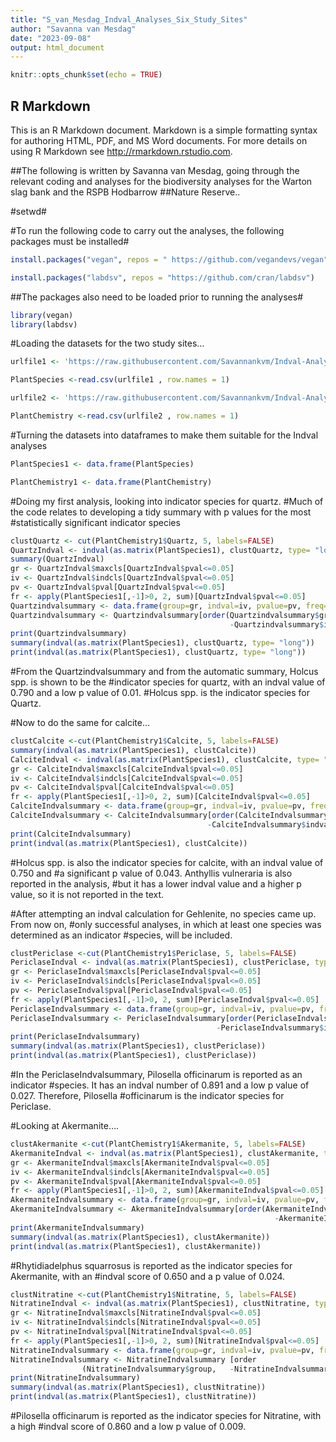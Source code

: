 ---
title: "S_van_Mesdag_Indval_Analyses_Six_Study_Sites"
author: "Savanna van Mesdag"
date: "2023-09-08"
output: html_document
---

```{r setup, include=FALSE}
knitr::opts_chunk$set(echo = TRUE)
```

## R Markdown

This is an R Markdown document. Markdown is a simple formatting syntax for authoring HTML, PDF, and MS Word documents. For more details on using R Markdown see <http://rmarkdown.rstudio.com>.

##The following is written by Savanna van Mesdag, going through the relevant coding and analyses for the biodiversity analyses for the Warton slag bank and the RSPB Hodbarrow 
##Nature Reserve..

#setwd#

#To run the following code to carry out the analyses, the following packages must be installed#

```{R}

install.packages("vegan", repos = "	https://github.com/vegandevs/vegan")

install.packages("labdsv", repos = "https://github.com/cran/labdsv")

```

##The packages also need to be loaded prior to running the analyses#

```{R}

library(vegan)
library(labdsv)

```

#Loading the datasets for the two study sites...

```{R}
urlfile1 <- 'https://raw.githubusercontent.com/Savannankvm/Indval-Analyses-for-Warton-and-Hodbarrow/PhD-files/Carnforth_and_Hodbarrow_Species_with_site_names.csv'

PlantSpecies <-read.csv(urlfile1 , row.names = 1)

urlfile2 <- 'https://raw.githubusercontent.com/Savannankvm/Indval-Analyses-for-Warton-and-Hodbarrow/PhD-files/Carnforth_and_Hodbarrow_Chemistry_with_site_names.csv'

PlantChemistry <-read.csv(urlfile2 , row.names = 1)

```

#Turning the datasets into dataframes to make them suitable for the Indval analyses

```{R}

PlantSpecies1 <- data.frame(PlantSpecies)

PlantChemistry1 <- data.frame(PlantChemistry)

```

#Doing my first analysis, looking into indicator species for quartz.
#Much of the code relates to developing a tidy summary with p values for the most
#statistically significant indicator species

```{R}

clustQuartz <- cut(PlantChemistry1$Quartz, 5, labels=FALSE)
QuartzIndval <- indval(as.matrix(PlantSpecies1), clustQuartz, type= "long")
summary(QuartzIndval)
gr <- QuartzIndval$maxcls[QuartzIndval$pval<=0.05]
iv <- QuartzIndval$indcls[QuartzIndval$pval<=0.05]
pv <- QuartzIndval$pval[QuartzIndval$pval<=0.05]
fr <- apply(PlantSpecies1[,-1]>0, 2, sum)[QuartzIndval$pval<=0.05]
Quartzindvalsummary <- data.frame(group=gr, indval=iv, pvalue=pv, freq=fr)
Quartzindvalsummary <- Quartzindvalsummary[order(Quartzindvalsummary$group, 
                                                 -Quartzindvalsummary$indval),]
print(Quartzindvalsummary)
summary(indval(as.matrix(PlantSpecies1), clustQuartz, type= "long"))
print(indval(as.matrix(PlantSpecies1), clustQuartz, type= "long"))

```

#From the Quartzindvalsummary and from the automatic summary, Holcus spp. is shown to be the
#indicator species for quartz, with an indval value of 0.790 and a low p value of 0.01. 
#Holcus spp. is the indicator species for Quartz.

#Now to do the same for calcite...

```{R}

clustCalcite <-cut(PlantChemistry1$Calcite, 5, labels=FALSE)
summary(indval(as.matrix(PlantSpecies1), clustCalcite))
CalciteIndval <- indval(as.matrix(PlantSpecies1), clustCalcite, type= "long")
gr <- CalciteIndval$maxcls[CalciteIndval$pval<=0.05]
iv <- CalciteIndval$indcls[CalciteIndval$pval<=0.05]
pv <- CalciteIndval$pval[CalciteIndval$pval<=0.05]
fr <- apply(PlantSpecies1[,-1]>0, 2, sum)[CalciteIndval$pval<=0.05]
CalciteIndvalsummary <- data.frame(group=gr, indval=iv, pvalue=pv, freq=fr)
CalciteIndvalsummary <- CalciteIndvalsummary[order(CalciteIndvalsummary$group, 
                                            -CalciteIndvalsummary$indval),]
print(CalciteIndvalsummary)
print(indval(as.matrix(PlantSpecies1), clustCalcite))

```

#Holcus spp. is also the indicator species for calcite, with an indval value of 0.750 and
#a significant p value of 0.043. Anthyllis vulneraria is also reported in the analysis, 
#but it has a lower indval value and a higher p value, so it is not reported in the text.

#After attempting an indval calculation for Gehlenite, no species came up. From now on,
#only successful analyses, in which at least one species was determined as an indicator
#species, will be included.

```{R}

clustPericlase <-cut(PlantChemistry1$Periclase, 5, labels=FALSE)
PericlaseIndval <- indval(as.matrix(PlantSpecies1), clustPericlase, type= "long")
gr <- PericlaseIndval$maxcls[PericlaseIndval$pval<=0.05]
iv <- PericlaseIndval$indcls[PericlaseIndval$pval<=0.05]
pv <- PericlaseIndval$pval[PericlaseIndval$pval<=0.05]
fr <- apply(PlantSpecies1[,-1]>0, 2, sum)[PericlaseIndval$pval<=0.05]
PericlaseIndvalsummary <- data.frame(group=gr, indval=iv, pvalue=pv, freq=fr)
PericlaseIndvalsummary <- PericlaseIndvalsummary[order(PericlaseIndvalsummary$group, 
                                              -PericlaseIndvalsummary$indval),]
print(PericlaseIndvalsummary)
summary(indval(as.matrix(PlantSpecies1), clustPericlase))
print(indval(as.matrix(PlantSpecies1), clustPericlase))

```

#In the PericlaseIndvalsummary, Pilosella officinarum is reported as an indicator 
#species. It has an indval number of 0.891 and a low p value of 0.027. Therefore, Pilosella 
#officinarum is the indicator species for Periclase.

#Looking at Akermanite....

```{R}

clustAkermanite <-cut(PlantChemistry1$Akermanite, 5, labels=FALSE)
AkermaniteIndval <- indval(as.matrix(PlantSpecies1), clustAkermanite, type= "long")
gr <- AkermaniteIndval$maxcls[AkermaniteIndval$pval<=0.05]
iv <- AkermaniteIndval$indcls[AkermaniteIndval$pval<=0.05]
pv <- AkermaniteIndval$pval[AkermaniteIndval$pval<=0.05]
fr <- apply(PlantSpecies1[,-1]>0, 2, sum)[AkermaniteIndval$pval<=0.05]
AkermaniteIndvalsummary <- data.frame(group=gr, indval=iv, pvalue=pv, freq=fr)
AkermaniteIndvalsummary <- AkermaniteIndvalsummary[order(AkermaniteIndvalsummary$group, 
                                                           -AkermaniteIndvalsummary$indval),]
print(AkermaniteIndvalsummary)
summary(indval(as.matrix(PlantSpecies1), clustAkermanite))
print(indval(as.matrix(PlantSpecies1), clustAkermanite))

```

#Rhytidiadelphus squarrosus is reported as the indicator species for Akermanite, with an 
#indval score of 0.650 and a p value of 0.024.

```{R}

clustNitratine <-cut(PlantChemistry1$Nitratine, 5, labels=FALSE)
NitratineIndval <- indval(as.matrix(PlantSpecies1), clustNitratine, type= "long")
gr <- NitratineIndval$maxcls[NitratineIndval$pval<=0.05]
iv <- NitratineIndval$indcls[NitratineIndval$pval<=0.05]
pv <- NitratineIndval$pval[NitratineIndval$pval<=0.05]
fr <- apply(PlantSpecies1[,-1]>0, 2, sum)[NitratineIndval$pval<=0.05]
NitratineIndvalsummary <- data.frame(group=gr, indval=iv, pvalue=pv, freq=fr)
NitratineIndvalsummary <- NitratineIndvalsummary [order
                (NitratineIndvalsummary$group,   -NitratineIndvalsummary$indval),]
print(NitratineIndvalsummary)
summary(indval(as.matrix(PlantSpecies1), clustNitratine))
print(indval(as.matrix(PlantSpecies1), clustNitratine))

```

#Pilosella officinarum is reported as the indicator species for Nitratine, with a high
#indval score of 0.860 and a low p value of 0.009.
        